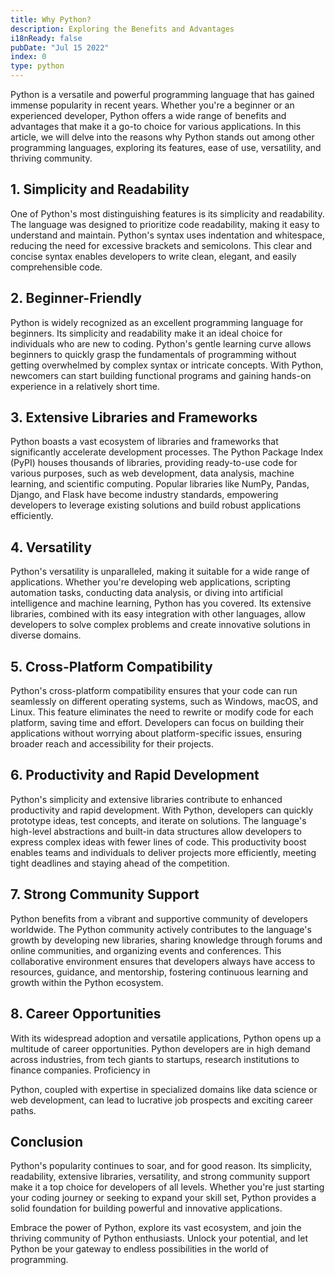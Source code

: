 ```yaml
---
title: Why Python?
description: Exploring the Benefits and Advantages
i18nReady: false
pubDate: "Jul 15 2022"
index: 0
type: python
---
```


Python is a versatile and powerful programming language that has gained immense popularity in recent years. Whether you're a beginner or an experienced developer, Python offers a wide range of benefits and advantages that make it a go-to choice for various applications. In this article, we will delve into the reasons why Python stands out among other programming languages, exploring its features, ease of use, versatility, and thriving community.

## 1. Simplicity and Readability

One of Python's most distinguishing features is its simplicity and readability. The language was designed to prioritize code readability, making it easy to understand and maintain. Python's syntax uses indentation and whitespace, reducing the need for excessive brackets and semicolons. This clear and concise syntax enables developers to write clean, elegant, and easily comprehensible code.

## 2. Beginner-Friendly

Python is widely recognized as an excellent programming language for beginners. Its simplicity and readability make it an ideal choice for individuals who are new to coding. Python's gentle learning curve allows beginners to quickly grasp the fundamentals of programming without getting overwhelmed by complex syntax or intricate concepts. With Python, newcomers can start building functional programs and gaining hands-on experience in a relatively short time.

## 3. Extensive Libraries and Frameworks

Python boasts a vast ecosystem of libraries and frameworks that significantly accelerate development processes. The Python Package Index (PyPI) houses thousands of libraries, providing ready-to-use code for various purposes, such as web development, data analysis, machine learning, and scientific computing. Popular libraries like NumPy, Pandas, Django, and Flask have become industry standards, empowering developers to leverage existing solutions and build robust applications efficiently.

## 4. Versatility

Python's versatility is unparalleled, making it suitable for a wide range of applications. Whether you're developing web applications, scripting automation tasks, conducting data analysis, or diving into artificial intelligence and machine learning, Python has you covered. Its extensive libraries, combined with its easy integration with other languages, allow developers to solve complex problems and create innovative solutions in diverse domains.

## 5. Cross-Platform Compatibility

Python's cross-platform compatibility ensures that your code can run seamlessly on different operating systems, such as Windows, macOS, and Linux. This feature eliminates the need to rewrite or modify code for each platform, saving time and effort. Developers can focus on building their applications without worrying about platform-specific issues, ensuring broader reach and accessibility for their projects.

## 6. Productivity and Rapid Development

Python's simplicity and extensive libraries contribute to enhanced productivity and rapid development. With Python, developers can quickly prototype ideas, test concepts, and iterate on solutions. The language's high-level abstractions and built-in data structures allow developers to express complex ideas with fewer lines of code. This productivity boost enables teams and individuals to deliver projects more efficiently, meeting tight deadlines and staying ahead of the competition.

## 7. Strong Community Support

Python benefits from a vibrant and supportive community of developers worldwide. The Python community actively contributes to the language's growth by developing new libraries, sharing knowledge through forums and online communities, and organizing events and conferences. This collaborative environment ensures that developers always have access to resources, guidance, and mentorship, fostering continuous learning and growth within the Python ecosystem.

## 8. Career Opportunities

With its widespread adoption and versatile applications, Python opens up a multitude of career opportunities. Python developers are in high demand across industries, from tech giants to startups, research institutions to finance companies. Proficiency in

Python, coupled with expertise in specialized domains like data science or web development, can lead to lucrative job prospects and exciting career paths.

## Conclusion

Python's popularity continues to soar, and for good reason. Its simplicity, readability, extensive libraries, versatility, and strong community support make it a top choice for developers of all levels. Whether you're just starting your coding journey or seeking to expand your skill set, Python provides a solid foundation for building powerful and innovative applications.

Embrace the power of Python, explore its vast ecosystem, and join the thriving community of Python enthusiasts. Unlock your potential, and let Python be your gateway to endless possibilities in the world of programming.
